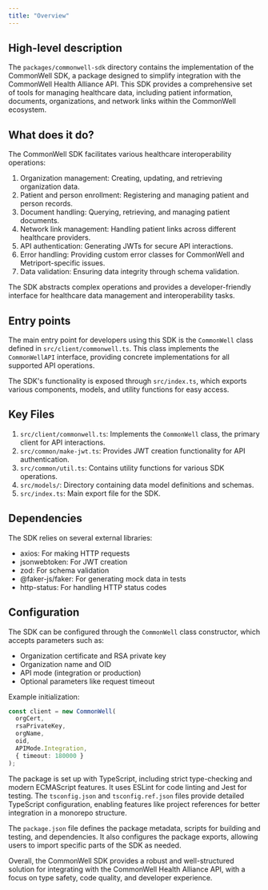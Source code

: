 ```yaml
---
title: "Overview"
---
```


## High-level description
The `packages/commonwell-sdk` directory contains the implementation of the CommonWell SDK, a package designed to simplify integration with the CommonWell Health Alliance API. This SDK provides a comprehensive set of tools for managing healthcare data, including patient information, documents, organizations, and network links within the CommonWell ecosystem.

## What does it do?
The CommonWell SDK facilitates various healthcare interoperability operations:

1. Organization management: Creating, updating, and retrieving organization data.
2. Patient and person enrollment: Registering and managing patient and person records.
3. Document handling: Querying, retrieving, and managing patient documents.
4. Network link management: Handling patient links across different healthcare providers.
5. API authentication: Generating JWTs for secure API interactions.
6. Error handling: Providing custom error classes for CommonWell and Metriport-specific issues.
7. Data validation: Ensuring data integrity through schema validation.

The SDK abstracts complex operations and provides a developer-friendly interface for healthcare data management and interoperability tasks.

## Entry points
The main entry point for developers using this SDK is the `CommonWell` class defined in `src/client/commonwell.ts`. This class implements the `CommonWellAPI` interface, providing concrete implementations for all supported API operations.

The SDK's functionality is exposed through `src/index.ts`, which exports various components, models, and utility functions for easy access.

## Key Files
1. `src/client/commonwell.ts`: Implements the `CommonWell` class, the primary client for API interactions.
2. `src/common/make-jwt.ts`: Provides JWT creation functionality for API authentication.
3. `src/common/util.ts`: Contains utility functions for various SDK operations.
4. `src/models/`: Directory containing data model definitions and schemas.
5. `src/index.ts`: Main export file for the SDK.

## Dependencies
The SDK relies on several external libraries:
- axios: For making HTTP requests
- jsonwebtoken: For JWT creation
- zod: For schema validation
- @faker-js/faker: For generating mock data in tests
- http-status: For handling HTTP status codes

## Configuration
The SDK can be configured through the `CommonWell` class constructor, which accepts parameters such as:
- Organization certificate and RSA private key
- Organization name and OID
- API mode (integration or production)
- Optional parameters like request timeout

Example initialization:

```typescript
const client = new CommonWell(
  orgCert,
  rsaPrivateKey,
  orgName,
  oid,
  APIMode.Integration,
  { timeout: 180000 }
);
```

The package is set up with TypeScript, including strict type-checking and modern ECMAScript features. It uses ESLint for code linting and Jest for testing. The `tsconfig.json` and `tsconfig.ref.json` files provide detailed TypeScript configuration, enabling features like project references for better integration in a monorepo structure.

The `package.json` file defines the package metadata, scripts for building and testing, and dependencies. It also configures the package exports, allowing users to import specific parts of the SDK as needed.

Overall, the CommonWell SDK provides a robust and well-structured solution for integrating with the CommonWell Health Alliance API, with a focus on type safety, code quality, and developer experience.
